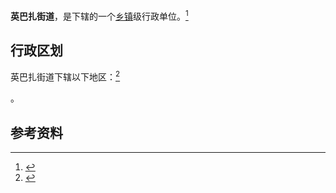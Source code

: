 {{中国乡级行政区|65/29/01/002/000}}

'''英巴扎街道'''，是{{PRC admin/fullname|65/29/01/002/000|3}}下辖的一个[[乡镇|乡镇]]级行政单位。<ref>{{PRC admin/ref sgc|{{PRC admin/parent|65/29/01/002/000}}}}</ref>

== 行政区划 ==

英巴扎街道下辖以下地区：<ref>{{PRC admin/ref sgc|65/29/01/002/000}}</ref>

{{PRC admin/children|65/29/01/002/000}}。

== 参考资料 ==

{{reflist}}

{{行政区划小作品}}
{{PRC admin/navcat|65/29/01/002/000}}